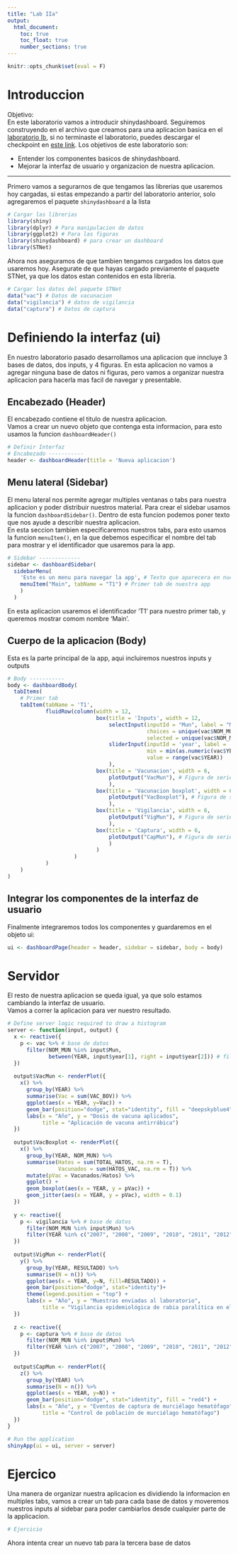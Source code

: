 ```yaml
---
title: "Lab IIa"
output:
  html_document:
    toc: true
    toc_float: true
    number_sections: true
---
```


```r
knitr::opts_chunk$set(eval = F)
```

# Introduccion

Objetivo:  
En este laboratorio vamos a introducir shinydashboard. Seguiremos construyendo en el archivo que creamos para una aplicacion basica en el [laboratorio Ib](Lab_Ib.html), si no terminaste el laboratorio, puedes descargar el checkpoint en [este link](https://ucdavis.box.com/s/gtr5c4qotr787htvessx4fwsjq3rl4f6).  Los objetivos de este laboratorio son:  
  
  - Entender los componentes basicos de shinydashboard.
  - Mejorar la interfaz de usuario y organizacion de nuestra aplicacion.  

------------------------------

Primero vamos a segurarnos de que tengamos las librerias que usaremos hoy cargadas, si estas empezando a partir del laboratorio anterior, solo agregaremos el paquete `shinydashboard` a la lista

```r
# Cargar las librerias
library(shiny)
library(dplyr) # Para manipulacion de datos
library(ggplot2) # Para las figuras
library(shinydashboard) # para crear un dashboard
library(STNet)
```


Ahora nos aseguramos de que tambien tengamos cargados los datos que usaremos hoy. Asegurate de que hayas cargado previamente el paquete STNet, ya que los datos estan contenidos en esta libreria.  

```r
# Cargar los datos del paquete STNet
data("vac") # Datos de vacunacion
data("vigilancia") # datos de vigilancia
data("captura") # Datos de captura
```

# Definiendo la interfaz (ui)

En nuestro laboratorio pasado desarrollamos una aplicacion que inncluye 3 bases de datos, dos inputs, y 4 figuras. En esta aplicacion no vamos a agregar ninguna base de datos ni figuras, pero vamos a organizar nuestra aplicacion para hacerla mas facil de navegar y presentable.  

## Encabezado (Header)

El encabezado contiene el titulo de nuestra aplicacion.  
Vamos a crear un nuevo objeto que contenga esta informacion, para esto usamos la funcion `dashboardHeader()`  

```r
# Definir Interfaz
# Encabezado -----------
header <- dashboardHeader(title = 'Nueva aplicacion')
```


## Menu lateral (Sidebar)

El menu lateral nos permite agregar multiples ventanas o tabs para nuestra aplicacion y poder distribuir nuestros material. Para crear el sidebar usamos la funcion `dashboardSidebar()`. Dentro de esta funcion podemos poner texto que nos ayude a describir nuestra aplicacion.  
En esta seccion tambien especificaremos nuestros tabs, para esto usamos la funcion `menuItem()`, en la que debemos especificar el nombre del tab para mostrar y el identificador que usaremos para la app.

```r
# Sidebar -------------
sidebar <- dashboardSidebar(
  sidebarMenu(
    'Este es un menu para navegar la app', # Texto que aparecera en nuestra app
    menuItem("Main", tabName = "T1") # Primer tab de nuestra app
    )
  )

```

En esta aplicacion usaremos el identificador 'T1' para nuestro primer tab, y queremos mostrar comom nombre 'Main'.  

## Cuerpo de la aplicacion (Body)

Esta es la parte principal de la app, aqui incluiremos nuestros inputs y outputs 

```r
# Body -----------
body <- dashboardBody(
  tabItems(
    # Primer tab
    tabItem(tabName = 'T1',
            fluidRow(column(width = 12, 
                            box(title = 'Inputs', width = 12,
                                selectInput(inputId = "Mun", label = "Municipios:", 
                                            choices = unique(vac$NOM_MUN), multiple = T, 
                                            selected = unique(vac$NOM_MUN)),
                                sliderInput(inputId = 'year', label = 'Año', 
                                            min = min(as.numeric(vac$YEAR)), max = max(as.numeric(vac$YEAR)), 
                                            value = range(vac$YEAR))
                                ),
                            box(title = 'Vacunacion', width = 6,
                                plotOutput("VacMun"), # Figura de serie de tiempo
                                ),
                            box(title = 'Vacunacion boxplot', width = 6,
                                plotOutput("VacBoxplot"), # Figura de serie de tiempo
                                ),
                            box(title = 'Vigilancia', width = 6,
                                plotOutput("VigMun"), # Figura de serie de tiempo
                                ),
                            box(title = 'Captura', width = 6,
                                plotOutput("CapMun"), # Figura de serie de tiempo
                                )
                            )
                     )
            )
    )
)
```

## Integrar los componentes de la interfaz de usuario

Finalmente integraremos todos los componentes y guardaremos en el objeto ui:

```r
ui <- dashboardPage(header = header, sidebar = sidebar, body = body)
```

# Servidor
El resto de nuestra aplicacion se queda igual, ya que solo estamos cambiando la interfaz de usuario.  
Vamos a correr la aplicacion para ver nuestro resultado.

```r
# Define server logic required to draw a histogram
server <- function(input, output) {
  x <- reactive({
    p <- vac %>% # base de datos
      filter(NOM_MUN %in% input$Mun,
             between(YEAR, input$year[1], right = input$year[2])) # filtramos los datos
  })
  
  output$VacMun <- renderPlot({
    x() %>% 
      group_by(YEAR) %>% 
      summarise(Vac = sum(VAC_BOV)) %>% 
      ggplot(aes(x = YEAR, y=Vac)) +
      geom_bar(position="dodge", stat="identity", fill = "deepskyblue4") +
      labs(x = "Año", y = "Dosis de vacuna aplicados",
           title = "Aplicación de vacuna antirrábica")
  })
  
  output$VacBoxplot <- renderPlot({
    x() %>% 
      group_by(YEAR, NOM_MUN) %>% 
      summarise(Hatos = sum(TOTAL_HATOS, na.rm = T),
                Vacunados = sum(HATOS_VAC, na.rm = T)) %>% 
      mutate(pVac = Vacunados/Hatos) %>% 
      ggplot() +
      geom_boxplot(aes(x = YEAR, y = pVac)) +
      geom_jitter(aes(x = YEAR, y = pVac), width = 0.1)
  })
  
  y <- reactive({
    p <- vigilancia %>% # base de datos
      filter(NOM_MUN %in% input$Mun) %>%
      filter(YEAR %in% c("2007", "2008", "2009", "2010", "2011", "2012"))# filtramos los datos
  })
  
  output$VigMun <- renderPlot({
    y() %>%
      group_by(YEAR, RESULTADO) %>%
      summarise(N = n()) %>%
      ggplot(aes(x = YEAR, y=N, fill=RESULTADO)) +
      geom_bar(position="dodge", stat="identity")+
      theme(legend.position = "top") +
      labs(x = "Año", y = "Muestras enviadas al laboratorio",
           title = "Vigilancia epidemiológica de rabia paralítica en el suroeste del Estado de México")
  })
  
  z <- reactive({
    p <- captura %>% # base de datos
      filter(NOM_MUN %in% input$Mun) %>%
      filter(YEAR %in% c("2007", "2008", "2009", "2010", "2011", "2012"))# filtramos los datos
  })
  
  output$CapMun <- renderPlot({
    z() %>%
      group_by(YEAR) %>%
      summarise(N = n()) %>%
      ggplot(aes(x = YEAR, y=N)) +
      geom_bar(position="dodge", stat="identity", fill = "red4") +
      labs(x = "Año", y = "Eventos de captura de murciélago hematófago",
           title = "Control de población de murciélago hematófago")
  })
}

# Run the application 
shinyApp(ui = ui, server = server)
```

# Ejercico

Una manera de organizar nuestra aplicacion es dividiendo la informacion en multiples tabs, vamos a crear un tab para cada base de datos y moveremos nuestros inputs al sidebar para poder cambiarlos desde cualquier parte de la applicacion.  

```r
# Ejercicio
```

  
Ahora intenta crear un nuevo tab para la tercera base de datos
  
  


